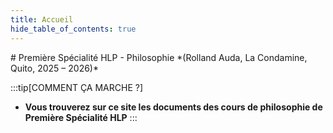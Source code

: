 ```yaml
---
title: Accueil
hide_table_of_contents: true
---
```


<div style={{ textAlign: 'center', fontSize: '1.5rem' }}>
  # Première Spécialité HLP - Philosophie
  *(Rolland Auda, La Condamine, Quito, 2025 – 2026)*
</div>


:::tip[COMMENT ÇA MARCHE ?]
- **Vous trouverez sur ce site les documents des cours de philosophie de Première Spécialité HLP**
:::


<HomepageFeatures />
